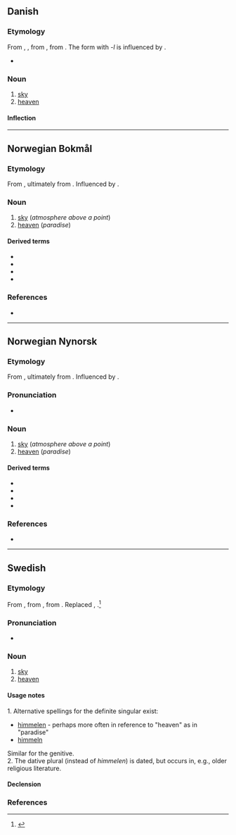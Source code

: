 {{also|Himmel}}
==Danish==

===Etymology===
From {{inh|da|gmq-oda|himæn}}, {{m|gmq-oda|himæl}}, from {{inh|da|non|himinn}}, from {{der|da|gem-pro|*himinaz}}. The form with ''-l'' is influenced by {{cog|de|Himmel}}.

* {{IPA|da|/ˈheməl/}}

===Noun===
{{da-noun|stem=himl|en|e|sg-def-2=himmelen}}

# [[sky]]
# [[heaven]]

====Inflection====
{{da-noun-infl|stem=himl|en|e|sg-def-2=himmelen|gen-sg-def-2=himmelens}}

----

==Norwegian Bokmål==

===Etymology===
From {{der|nb|non|himinn}}, ultimately from {{der|nb|gem-pro|*himinaz||cloud cover, sky}}. Influenced by {{der|nb|de|Himmel}}.

===Noun===
{{nb-noun-m1||himl}}

# [[sky]] (''atmosphere above a point'')
# [[heaven]] (''paradise'')

====Derived terms====
* {{l|nb|himmellegeme}}
* {{l|nb|himmelrike}}
* {{l|nb|nattehimmel}}
* {{l|nb|stjernehimmel}}

===References===
* {{R:The Bokmål Dictionary}}

----

==Norwegian Nynorsk==

===Etymology===
From {{der|nn|non|himinn}}, ultimately from {{der|nn|gem-pro|*himinaz||cloud cover, sky}}. Influenced by {{der|nn|de|Himmel}}.

===Pronunciation===
* {{IPA|no|/²hɪmːɛl/}}

===Noun===
{{nn-noun-m1||himl}}

# [[sky]] (''atmosphere above a point'')
# [[heaven]] (''paradise'')

====Derived terms====
* {{l|nn|himmellekam}}
* {{l|nn|himmelrike}}
* {{l|nn|nattehimmel}}
* {{l|nn|stjernehimmel}}

===References===
* {{R:The Nynorsk Dictionary}}

----

==Swedish==

===Etymology===
From {{inh|sv|gmq-osw|himil}}, from {{der|sv|osx|himil}}, from {{der|sv|gem-pro|*himilaz}}. Replaced {{cog|gmq-osw|himin}}, {{cog|non|himinn}}.<ref>{{R:runeberg.org|svetym|0324.html himmel}}</ref>

===Pronunciation===
* {{audio|sv|Sv-himmel.ogg|audio}}

===Noun===
{{sv-noun|c}}

# [[sky]]
# [[heaven]]

====Usage notes====
1. Alternative spellings for the definite singular exist:
* [[himmelen]] - perhaps more often in reference to "heaven" as in "paradise"
* [[himmeln]]
Similar for the genitive.<br />
2. The dative plural {{m|sv|himlom}} (instead of ''himmelen'') is dated, but occurs in, e.g., older religious literature.

====Declension====
{{sv-infl-noun-c-ar|2=himl}}

===References===
<references/>